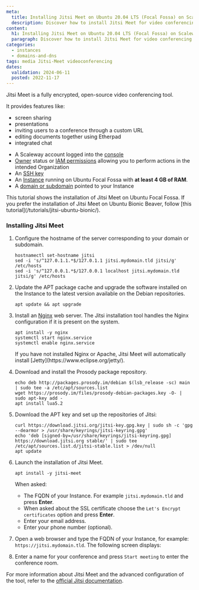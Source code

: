 ```yaml
---
meta:
  title: Installing Jitsi Meet on Ubuntu 20.04 LTS (Focal Fossa) on Scaleway Instances
  description: Discover how to install Jitsi Meet for video conferencing on Ubuntu 20.04 LTS (Focal Fossa) using Scaleway Instances. This detailed guide provides step-by-step instructions for a smooth setup process.
content:
  h1: Installing Jitsi Meet on Ubuntu 20.04 LTS (Focal Fossa) on Scaleway Instances
  paragraph: Discover how to install Jitsi Meet for video conferencing on Ubuntu 20.04 LTS (Focal Fossa) using Scaleway Instances. This detailed guide provides step-by-step instructions for a smooth setup process.
categories:
  - instances
  - domains-and-dns
tags: media Jitsi-Meet videoconferencing
dates:
  validation: 2024-06-11
  posted: 2022-11-17
---
```


Jitsi Meet is a fully encrypted, open-source video conferencing tool.

It provides features like:
* screen sharing
* presentations
* inviting users to a conference through a custom URL
* editing documents together using Etherpad
* integrated chat

<Macro id="requirements" />

- A Scaleway account logged into the [console](https://console.scaleway.com)
- [Owner](/identity-and-access-management/iam/concepts/#owner) status or [IAM permissions](/identity-and-access-management/iam/concepts/#permission) allowing you to perform actions in the intended Organization
- An [SSH key](/identity-and-access-management/organizations-and-projects/how-to/create-ssh-key/)
- An [Instance](/compute/instances/how-to/create-an-instance/) running on Ubuntu Focal Fossa with **at least 4 GB of RAM**.
- A [domain or subdomain](/network/domains-and-dns/quickstart/) pointed to your Instance

<Message type="note">
  This tutorial shows the installation of Jitsi Meet on Ubuntu Focal Fossa. If you prefer the installation of Jitsi Meet on Ubuntu Bionic Beaver, follow [this tutorial](/tutorials/jitsi-ubuntu-bionic/).
</Message>

### Installing Jitsi Meet

1. Configure the hostname of the server corresponding to your domain or subdomain.
    ```
    hostnamectl set-hostname jitsi
    sed -i 's/^127.0.1.1.*$/127.0.1.1 jitsi.mydomain.tld jitsi/g' /etc/hosts
    sed -i 's/^127.0.0.1.*$/127.0.0.1 localhost jitsi.mydomain.tld jitsi/g' /etc/hosts
    ```
2. Update the APT package cache and upgrade the software installed on the Instance to the latest version available on the Debian repositories.
    ```
    apt update && apt upgrade
    ```
3. Install an [Nginx](https://nginx.org) web server. The Jitsi installation tool handles the Nginx configuration if it is present on the system.
    ```
    apt install -y nginx
    systemctl start nginx.service
    systemctl enable nginx.service
    ```

    <Message type="important">
        If you have not installed Nginx or Apache, Jitsi Meet will automatically install [Jetty](https://www.eclipse.org/jetty/).
    </Message>

4. Download and install the Prosody package repository.
    ```
    echo deb http://packages.prosody.im/debian $(lsb_release -sc) main | sudo tee -a /etc/apt/sources.list
    wget https://prosody.im/files/prosody-debian-packages.key -O- | sudo apt-key add -
    apt install lua5.2
    ```
5. Download the APT key and set up the repositories of Jitsi:
    ```
    curl https://download.jitsi.org/jitsi-key.gpg.key | sudo sh -c 'gpg --dearmor > /usr/share/keyrings/jitsi-keyring.gpg'
    echo 'deb [signed-by=/usr/share/keyrings/jitsi-keyring.gpg] https://download.jitsi.org stable/' | sudo tee /etc/apt/sources.list.d/jitsi-stable.list > /dev/null
    apt update
    ```
6. Launch the installation of Jitsi Meet.
    ```
    apt install -y jitsi-meet
    ```

    When asked:

    - The FQDN of your Instance. For example `jitsi.mydomain.tld` and press **Enter**.
    - When asked about the SSL certificate choose the `Let's Encrypt certificates` option and press **Enter**.
    - Enter your email address.
    - Enter your phone number (optional).
7. Open a web browser and type the FQDN of your Instance, for example: `https://jitsi.mydomain.tld`. The following screen displays:
    <Lightbox src="scaleway-jitsi_home.webp" alt="" />
8. Enter a name for your conference and press `Start meeting` to enter the conference room.
    <Lightbox src="scaleway-jitsi-meet-conf-call.webp" alt="" />

For more information about Jitsi Meet and the advanced configuration of the tool, refer to the [official Jitsi documentation](https://jitsi.github.io/handbook/docs/intro/).